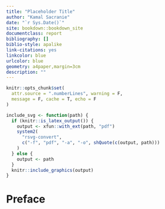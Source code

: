 ```yaml
---
title: "Placeholder Title"
author: "Kamal Sacranie"
date: "`r Sys.Date()`"
site: bookdown::bookdown_site
documentclass: report
bibliography: []
biblio-style: apalike
link-citations: yes
linkcolor: blue
urlcolor: blue
geometry: a4paper,margin=3cm
description: ""
---
```


```r
knitr::opts_chunk$set(
  attr.source = ".numberLines", warning = F,
  message = F, cache = T, echo = F
)
```

```r
include_svg <- function(path) {
  if (knitr::is_latex_output()) {
    output <- xfun::with_ext(path, "pdf")
    system2(
      "rsvg-convert",
      c("-f", "pdf", "-a", "-o", shQuote(c(output, path)))
    )
  } else {
    output <- path
  }
  knitr::include_graphics(output)
}
```

# Preface {-}
